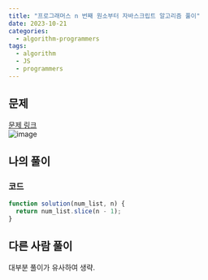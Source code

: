 ```yaml
---
title: "프로그래머스 n 번째 원소부터 자바스크립트 알고리즘 풀이"
date: 2023-10-21
categories:
  - algorithm-programmers
tags:
  - algorithm
  - JS
  - programmers
---
```


## 문제

[문제 링크](https://school.programmers.co.kr/learn/courses/30/lessons/181892)  
![image](https://github.com/makepin2r/TIL/assets/39889583/40af2aab-2a99-4a4c-b40f-afe65a90e506)

## 나의 풀이

### 코드

```javascript
function solution(num_list, n) {
  return num_list.slice(n - 1);
}
```

## 다른 사람 풀이

대부분 풀이가 유사하여 생략.
